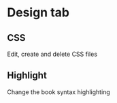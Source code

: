 # Design tab

## CSS

Edit, create and delete CSS files

## Highlight

Change the book syntax highlighting
